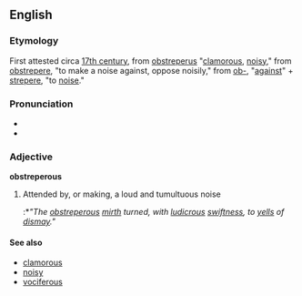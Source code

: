 ==English==
===Etymology===
First attested circa [[w:17th century|17th century]], from {{L.}} [[obstreperus]] "[[clamorous]], [[noisy]]," from [[obstrepere]], "to make a noise against, oppose noisily," from [[ob-]], "[[against]]" + [[strepere]], "to [[noise]]."

===Pronunciation===
*{{AHD|/ŏb-strĕpər-əs/ or /əb-strĕpər-əs/}}
*{{audio|en-us-obstreperous.ogg|Audio (US)}}

===Adjective===
'''obstreperous'''
#Attended by, or making, a loud and tumultuous noise
#:*''"The [[obstreperous]] [[mirth]] turned, with [[ludicrous]] [[swiftness]], to [[yell]]s of [[dismay]]."''

====See also====
*[[clamorous]]
*[[noisy]]
*[[vociferous]]